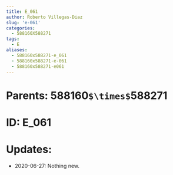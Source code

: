 ```yaml
---
title: E_061
author: Roberto Villegas-Diaz
slug: 'e-061'
categories:
  - 588160X588271
tags:
  - E
aliases:
  - 588160x588271-e_061
  - 588160x588271-e-061
  - 588160x588271-e061
---
```


# **Parents**: 588160`$\times$`588271
# **ID**: E_061
# **Updates**: 
 - 2020-06-27: Nothing new.
